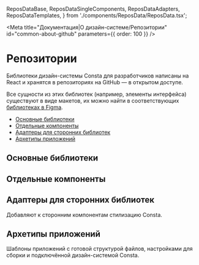 
  ReposDataBase,
  ReposDataSingleComponents,
  ReposDataAdapters,
  ReposDataTemplates,
} from './components/ReposData/ReposData.tsx';

<Meta
  title="Документация|О дизайн-системе/Репозитории"
  id="common-about-github"
  parameters={{ order: 100 }}
/>

# Репозитории

Библиотеки дизайн-системы Consta для разработчиков написаны на React и хранятся в репозиториях на GitHub — в открытом доступе.

Все сущности из этих библиотек (например, элементы интерфейса) существуют в виде макетов, их можно найти в соответствующих [библиотеках в Figma](?path=/docs/common-about-figma--page).

- [Основные библиотеки](#основные-библиотеки)
- [Отдельные компоненты](#отдельные-компоненты)
- [Адаптеры для сторонних библиотек](#адаптеры-для-сторонних-библиотек)
- [Архетипы приложений](#архетипы-приложений)

## Основные библиотеки

<ReposDataBase />

## Отдельные компоненты

<ReposDataSingleComponents />

## Адаптеры для сторонних библиотек

Добавляют к сторонним компонентам стилизацию Consta.

<ReposDataAdapters />

## Архетипы приложений

Шаблоны приложений с готовой структурой файлов, настройками для сборки и подключённой дизайн-системой Consta.

<ReposDataTemplates />
